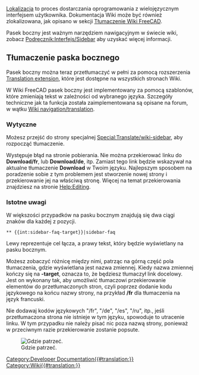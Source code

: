 <languages/>
[[Localisation/pl|Lokalizacja]] to proces dostarczania oprogramowania z wielojęzycznym interfejsem użytkownika.
Dokumentacja Wiki może być również zlokalizowana, jak opisano w sekcji [[Localisation/pl#Tłumaczenie dokumentacji Wiki dla FreeCAD|Tłumaczenie Wiki FreeCAD]].

Pasek boczny jest ważnym narzędziem nawigacyjnym w świecie wiki, zobacz [http://www.mediawiki.org/wiki/Manual:Interface/Sidebar Podręcznik:Interfejs/Sidebar] aby uzyskać więcej informacji.

<span id="Translate_the_sidebar"></span>
==Tłumaczenie paska bocznego==

Pasek boczny można teraz przetłumaczyć w pełni za pomocą rozszerzenia [http://www.mediawiki.org/wiki/Help:Extension:Translate Translation extension], które jest dostępne na wszystkich stronach Wiki.

<div class="mw-translate-fuzzy">
W Wiki FreeCAD pasek boczny jest implementowany za pomocą szablonów, które zmieniają tekst w zależności od wybranego języka.
Szczegóły techniczne jak ta funkcja została zaimplementowana są opisane na forum, w wątku [http://forum.freecadweb.org/viewtopic.php?f=21&t=9687&start=10#p80441 Wiki navigation/translation].
</div>

<span id="Instructions"></span>
===Wytyczne===

Możesz przejść do strony specjalnej [[Special:Translate/wiki-sidebar]], aby rozpocząć tłumaczenie.

Występuje błąd na stronie pobierania. Nie można przekierować linku do '''Download/fr''', lub '''Download/de''', itp. Zamiast tego link będzie wskazywał na aktualne tłumaczenie '''Download''' w Twoim języku.
Najlepszym sposobem na poradzenie sobie z tym problemem jest stworzenie nowej strony i przekierowanie jej na właściwą stronę. Więcej na temat przekierowania znajdziesz na stronie [[Help:Editing]].

<span id="Important_notes"></span>
===Istotne uwagi===

W większości przypadków na pasku bocznym znajdują się dwa ciągi znaków dla każdej z pozycji.

 <nowiki>** {{int:sidebar-faq-target}}|sidebar-faq</nowiki>

Lewy reprezentuje cel łącza, a prawy tekst, który będzie wyświetlany na pasku bocznym.

Możesz zobaczyć różnicę między nimi, patrząc na górną część pola tłumaczenia, gdzie wyświetlana jest nazwa zmiennej.
Kiedy nazwa zmiennej kończy się na '''-target''', oznacza to, że będziesz tłumaczył link docelowy. Jest on wykonany tak, aby umożliwić tłumaczowi przekierowanie elementów do przetłumaczonych stron, czyli poprzez dodanie kodu językowego na końcu nazwy strony, na przykład '''/fr''' dla tłumaczenia na język francuski.

Nie dodawaj kodów językowych "/fr", "/de", "/es", "/ru", itp., jeśli przetłumaczona strona nie istnieje w tym języku, spowoduje to utracenie linku.
W tym przypadku nie należy pisać nic poza nazwą strony, ponieważ w przeciwnym razie przekierowanie zostanie popsute.

[[File:Translate-sidebar-instruction.png|left|Gdzie patrzeć.]]

[[Category:Developer Documentation{{#translation:}}]]
[[Category:Wiki{{#translation:}}]]
{{clear}}